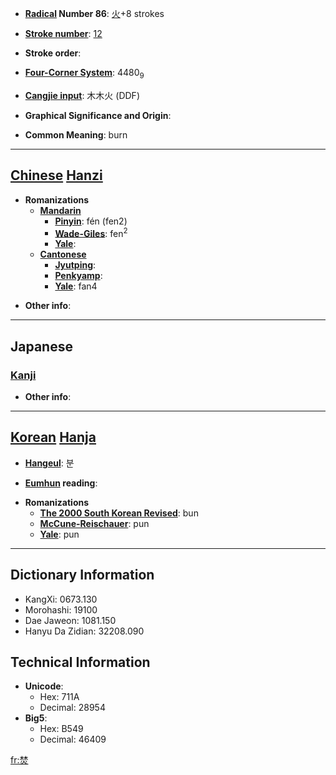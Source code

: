 * '''[[Wiktionary:Chinese radical index| Radical]] Number 86''': [[Wiktionary:Chinese radical index 火|火]]+8 strokes

* '''[[Wiktionary:Chinese total strokes index|Stroke number]]''': [[Wiktionary:Chinese total strokes index 12|12]]

* '''Stroke order''': 

* '''[[Wiktionary:Chinese four corner index|Four-Corner System]]''': 4480<sub>9</sub>

* '''[[Wiktionary:Chinese Cangjie index|Cangjie input]]''': 木木火 (DDF)

* '''Graphical Significance and Origin''': 

* '''Common Meaning''': burn

----

== [[Chinese]] [[Hanzi]] ==

* '''Romanizations'''
** '''[[Mandarin]]'''
*** '''[[Pinyin]]''': fén (fen2)
*** '''[[Wade-Giles]]''': fen<sup>2</sup>
*** '''[[Yale]]''': 
** '''[[Cantonese]]'''
*** '''[[Jyutping]]''':
*** '''[[Penkyamp]]''': 
*** '''[[Yale]]''': fan4

* '''Other info''': 

----

==Japanese==
===[[Kanji]]===
{{kanji|on readings=[[ふん]] (fun)
|kun readings=[[やく]] (yaku)
}}

* '''Other info''':  

----

== [[Korean]] [[Hanja]] ==

* '''[[Hangeul]]''': 분

* '''[[Eumhun]] reading''': 

* '''Romanizations'''
** '''[[The 2000 South Korean Revised Romanization|The 2000 South Korean Revised]]''': bun
** '''[[McCune-Reischauer]]''': pun
** '''[[Yale]]''': pun

----

== Dictionary Information ==

* KangXi: 0673.130
* Morohashi: 19100
* Dae Jaweon: 1081.150
* Hanyu Da Zidian: 32208.090

== Technical Information ==

* '''Unicode''':
** Hex: 711A
** Decimal: 28954
* '''Big5''':
** Hex: B549
** Decimal: 46409

[[fr:焚]]